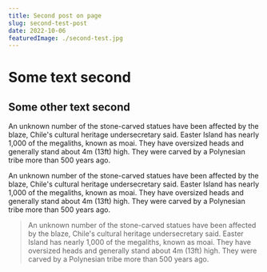 ```yaml
---
title: Second post on page
slug: second-test-post
date: 2022-10-06
featuredImage: ./second-test.jpg
---
```


# Some text second

## Some other text second

An unknown number of the stone-carved statues have been affected by the blaze, Chile's cultural heritage undersecretary said.
Easter Island has nearly 1,000 of the megaliths, known as moai. They have oversized heads and generally stand about 4m (13ft) high.
They were carved by a Polynesian tribe more than 500 years ago.

An unknown number of the stone-carved statues have been affected by the blaze, Chile's cultural heritage undersecretary said.
Easter Island has nearly 1,000 of the megaliths, known as moai. They have oversized heads and generally stand about 4m (13ft) high.
They were carved by a Polynesian tribe more than 500 years ago.

> An unknown number of the stone-carved statues have been affected by the blaze, Chile's cultural heritage undersecretary said.
> Easter Island has nearly 1,000 of the megaliths, known as moai. They have oversized heads and generally stand about 4m (13ft) high.
> They were carved by a Polynesian tribe more than 500 years ago.
